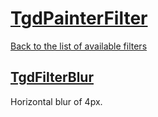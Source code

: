 
# [TgdPainterFilter](docs/classes/TgdPainterFilter.html)

[Back to the list of available filters](#..)

## [TgdFilterBlur](docs/classes/TgdFilterBlur.html)

Horizontal blur of 4px.

<DemoMarylin />
